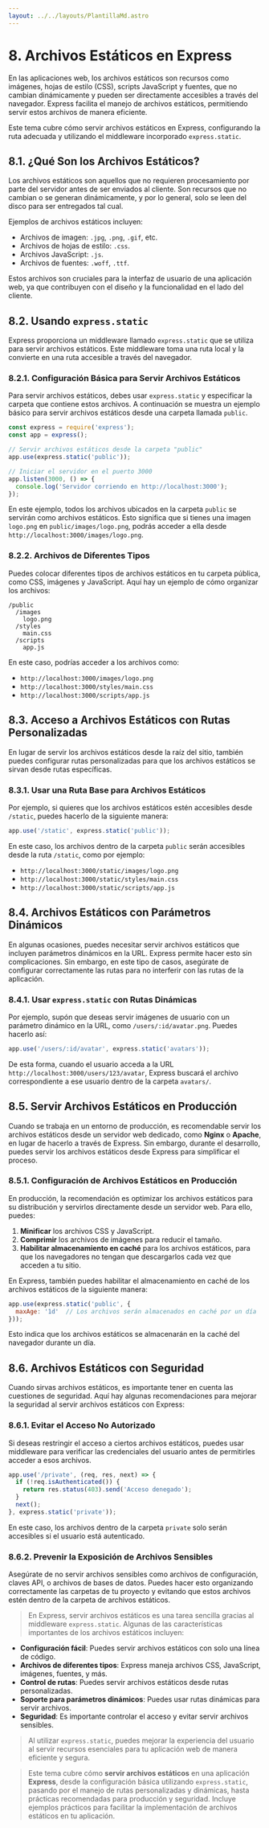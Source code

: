```yaml
---
layout: ../../layouts/PlantillaMd.astro
---
```



<EtiquetaPost curso = "FrontEnd" asignatura = "FrameWork Express"/>

# 8. Archivos Estáticos en Express

En las aplicaciones web, los archivos estáticos son recursos como imágenes, hojas de estilo (CSS), scripts JavaScript y fuentes, que no cambian dinámicamente y pueden ser directamente accesibles a través del navegador. Express facilita el manejo de archivos estáticos, permitiendo servir estos archivos de manera eficiente.

Este tema cubre cómo servir archivos estáticos en Express, configurando la ruta adecuada y utilizando el middleware incorporado `express.static`.

## 8.1. ¿Qué Son los Archivos Estáticos?

Los archivos estáticos son aquellos que no requieren procesamiento por parte del servidor antes de ser enviados al cliente. Son recursos que no cambian o se generan dinámicamente, y por lo general, solo se leen del disco para ser entregados tal cual.

Ejemplos de archivos estáticos incluyen:

- Archivos de imagen: `.jpg`, `.png`, `.gif`, etc.
- Archivos de hojas de estilo: `.css`.
- Archivos JavaScript: `.js`.
- Archivos de fuentes: `.woff`, `.ttf`.

Estos archivos son cruciales para la interfaz de usuario de una aplicación web, ya que contribuyen con el diseño y la funcionalidad en el lado del cliente.

## 8.2. Usando `express.static`

Express proporciona un middleware llamado `express.static` que se utiliza para servir archivos estáticos. Este middleware toma una ruta local y la convierte en una ruta accesible a través del navegador.

### 8.2.1. Configuración Básica para Servir Archivos Estáticos

Para servir archivos estáticos, debes usar `express.static` y especificar la carpeta que contiene estos archivos. A continuación se muestra un ejemplo básico para servir archivos estáticos desde una carpeta llamada `public`.

```javascript
const express = require('express');
const app = express();

// Servir archivos estáticos desde la carpeta "public"
app.use(express.static('public'));

// Iniciar el servidor en el puerto 3000
app.listen(3000, () => {
  console.log('Servidor corriendo en http://localhost:3000');
});
```

En este ejemplo, todos los archivos ubicados en la carpeta `public` se servirán como archivos estáticos. Esto significa que si tienes una imagen `logo.png` en `public/images/logo.png`, podrás acceder a ella desde `http://localhost:3000/images/logo.png`.

### 8.2.2. Archivos de Diferentes Tipos

Puedes colocar diferentes tipos de archivos estáticos en tu carpeta pública, como CSS, imágenes y JavaScript. Aquí hay un ejemplo de cómo organizar los archivos:

```
/public
  /images
    logo.png
  /styles
    main.css
  /scripts
    app.js
```

En este caso, podrías acceder a los archivos como:

- `http://localhost:3000/images/logo.png`
- `http://localhost:3000/styles/main.css`
- `http://localhost:3000/scripts/app.js`

## 8.3. Acceso a Archivos Estáticos con Rutas Personalizadas

En lugar de servir los archivos estáticos desde la raíz del sitio, también puedes configurar rutas personalizadas para que los archivos estáticos se sirvan desde rutas específicas.

### 8.3.1. Usar una Ruta Base para Archivos Estáticos

Por ejemplo, si quieres que los archivos estáticos estén accesibles desde `/static`, puedes hacerlo de la siguiente manera:

```javascript
app.use('/static', express.static('public'));
```

En este caso, los archivos dentro de la carpeta `public` serán accesibles desde la ruta `/static`, como por ejemplo:

- `http://localhost:3000/static/images/logo.png`
- `http://localhost:3000/static/styles/main.css`
- `http://localhost:3000/static/scripts/app.js`

## 8.4. Archivos Estáticos con Parámetros Dinámicos

En algunas ocasiones, puedes necesitar servir archivos estáticos que incluyen parámetros dinámicos en la URL. Express permite hacer esto sin complicaciones. Sin embargo, en este tipo de casos, asegúrate de configurar correctamente las rutas para no interferir con las rutas de la aplicación.

### 8.4.1. Usar `express.static` con Rutas Dinámicas

Por ejemplo, supón que deseas servir imágenes de usuario con un parámetro dinámico en la URL, como `/users/:id/avatar.png`. Puedes hacerlo así:

```javascript
app.use('/users/:id/avatar', express.static('avatars'));
```

De esta forma, cuando el usuario acceda a la URL `http://localhost:3000/users/123/avatar`, Express buscará el archivo correspondiente a ese usuario dentro de la carpeta `avatars/`.

## 8.5. Servir Archivos Estáticos en Producción

Cuando se trabaja en un entorno de producción, es recomendable servir los archivos estáticos desde un servidor web dedicado, como **Nginx** o **Apache**, en lugar de hacerlo a través de Express. Sin embargo, durante el desarrollo, puedes servir los archivos estáticos desde Express para simplificar el proceso.

### 8.5.1. Configuración de Archivos Estáticos en Producción

En producción, la recomendación es optimizar los archivos estáticos para su distribución y servirlos directamente desde un servidor web. Para ello, puedes:

1. **Minificar** los archivos CSS y JavaScript.
2. **Comprimir** los archivos de imágenes para reducir el tamaño.
3. **Habilitar almacenamiento en caché** para los archivos estáticos, para que los navegadores no tengan que descargarlos cada vez que acceden a tu sitio.

En Express, también puedes habilitar el almacenamiento en caché de los archivos estáticos de la siguiente manera:

```javascript
app.use(express.static('public', {
  maxAge: '1d'  // Los archivos serán almacenados en caché por un día
}));
```

Esto indica que los archivos estáticos se almacenarán en la caché del navegador durante un día.

## 8.6. Archivos Estáticos con Seguridad

Cuando sirvas archivos estáticos, es importante tener en cuenta las cuestiones de seguridad. Aquí hay algunas recomendaciones para mejorar la seguridad al servir archivos estáticos con Express:

### 8.6.1. Evitar el Acceso No Autorizado

Si deseas restringir el acceso a ciertos archivos estáticos, puedes usar middleware para verificar las credenciales del usuario antes de permitirles acceder a esos archivos.

```javascript
app.use('/private', (req, res, next) => {
  if (!req.isAuthenticated()) {
    return res.status(403).send('Acceso denegado');
  }
  next();
}, express.static('private'));
```

En este caso, los archivos dentro de la carpeta `private` solo serán accesibles si el usuario está autenticado.

### 8.6.2. Prevenir la Exposición de Archivos Sensibles

Asegúrate de no servir archivos sensibles como archivos de configuración, claves API, o archivos de bases de datos. Puedes hacer esto organizando correctamente las carpetas de tu proyecto y evitando que estos archivos estén dentro de la carpeta de archivos estáticos.


>En Express, servir archivos estáticos es una tarea sencilla gracias al middleware `express.static`. Algunas de las características importantes de los archivos estáticos incluyen:

- **Configuración fácil**: Puedes servir archivos estáticos con solo una línea de código.
- **Archivos de diferentes tipos**: Express maneja archivos CSS, JavaScript, imágenes, fuentes, y más.
- **Control de rutas**: Puedes servir archivos estáticos desde rutas personalizadas.
- **Soporte para parámetros dinámicos**: Puedes usar rutas dinámicas para servir archivos.
- **Seguridad**: Es importante controlar el acceso y evitar servir archivos sensibles.

>Al utilizar `express.static`, puedes mejorar la experiencia del usuario al servir recursos esenciales para tu aplicación web de manera eficiente y segura.


>Este tema cubre cómo **servir archivos estáticos** en una aplicación **Express**, desde la configuración básica utilizando `express.static`, pasando por el manejo de rutas personalizadas y dinámicas, hasta prácticas recomendadas para producción y seguridad. Incluye ejemplos prácticos para facilitar la implementación de archivos estáticos en tu aplicación.